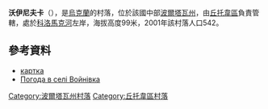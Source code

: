 {{coord|49|39|17|N|35|0|57|E|scale:100000_region:UA|display=title}}

'''沃伊尼夫卡'''（{{lang-uk|Войнівка}}），是[[烏克蘭|烏克蘭]]的村落，位於該國中部[[波爾塔瓦州|波爾塔瓦州]]，由[[丘托韋區|丘托韋區]]負責管轄，處於[[科洛馬克河|科洛馬克河]]左岸，海拔高度99米，2001年該村落人口542。

==參考資料==
* [http://gska2.rada.gov.ua/pls/z7502/A005?rdat1=09.11.2007&rf7571=26884 картка]{{dead link|date=2018年3月 |bot=InternetArchiveBot |fix-attempted=yes }}
* [http://weather.in.ua/ua/poltavskaja/4348 Погода в селі Войнівка] {{Wayback|url=http://weather.in.ua/ua/poltavskaja/4348 |date=20111220061450 }}

{{DEFAULTSORT:Войнівка}}
[[Category:波爾塔瓦州村落|Category:波爾塔瓦州村落]]
[[Category:丘托韋區村落|Category:丘托韋區村落]]


{{Poltava-geo-stub}}